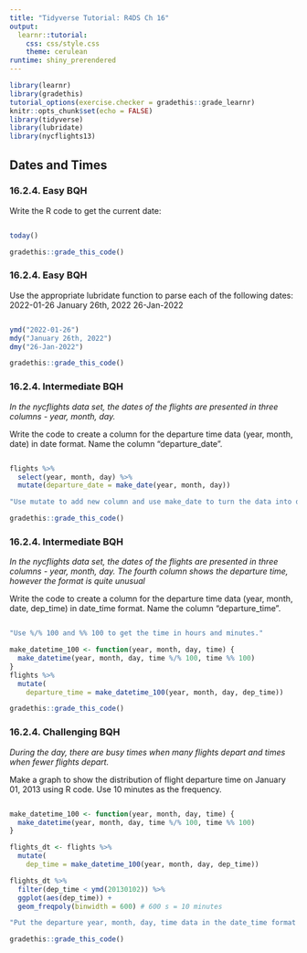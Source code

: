 ```yaml
---
title: "Tidyverse Tutorial: R4DS Ch 16"
output: 
  learnr::tutorial:
    css: css/style.css
    theme: cerulean
runtime: shiny_prerendered
---
```


```r
library(learnr)
library(gradethis)
tutorial_options(exercise.checker = gradethis::grade_learnr)
knitr::opts_chunk$set(echo = FALSE)
library(tidyverse)
library(lubridate)
library(nycflights13)
```


## Dates and Times

### 16.2.4. Easy BQH

Write the R code to get the current date:

```r

```

```r
today()
```

```r
gradethis::grade_this_code()
```

### 16.2.4. Easy BQH

Use the appropriate lubridate function to parse each of the following dates:
2022-01-26
January 26th, 2022
26-Jan-2022

```r

```

```r
ymd("2022-01-26")
mdy("January 26th, 2022")
dmy("26-Jan-2022")
```

```r
gradethis::grade_this_code()
```

### 16.2.4. Intermediate BQH

*In the nycflights data set, the dates of the flights are presented in three columns - year, month, day.*

Write the code to create a column for the departure time data (year, month, date) in date format. Name the column "departure_date".

```r

```

```r
flights %>% 
  select(year, month, day) %>% 
  mutate(departure_date = make_date(year, month, day))
```

```r
"Use mutate to add new column and use make_date to turn the data into date format"
```

```r
gradethis::grade_this_code()
```

### 16.2.4. Intermediate BQH

*In the nycflights data set, the dates of the flights are presented in three columns - year, month, day. The fourth column shows the departure time, however the format is quite unusual*

Write the code to create a column for the departure time data (year, month, date, dep_time) in date_time format. Name the column "departure_time".

```r

```

```r
"Use %/% 100 and %% 100 to get the time in hours and minutes."
```

```r
make_datetime_100 <- function(year, month, day, time) {
  make_datetime(year, month, day, time %/% 100, time %% 100)
}
flights %>% 
  mutate(
    departure_time = make_datetime_100(year, month, day, dep_time))
```

```r
gradethis::grade_this_code()
```

### 16.2.4. Challenging BQH

*During the day, there are busy times when many flights depart and times when fewer flights depart.*

Make a graph to show the distribution of flight departure time on January 01, 2013 using R code. Use 10 minutes as the frequency.

```r

```

```r
make_datetime_100 <- function(year, month, day, time) {
  make_datetime(year, month, day, time %/% 100, time %% 100)
}

flights_dt <- flights %>% 
  mutate(
    dep_time = make_datetime_100(year, month, day, dep_time))

flights_dt %>% 
  filter(dep_time < ymd(20130102)) %>% 
  ggplot(aes(dep_time)) + 
  geom_freqpoly(binwidth = 600) # 600 s = 10 minutes

```

```r
"Put the departure year, month, day, time data in the date_time format first, then make a graph with the date_time items."

```

```r
gradethis::grade_this_code()
```
